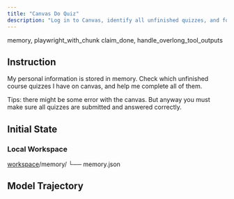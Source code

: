 ```yaml
---
title: "Canvas Do Quiz"
description: "Log in to Canvas, identify all unfinished quizzes, and forcibly submit them."
---
```


<Columns cols={2}>
  <Card title="MCP Server" icon="cloud">
    memory, playwright_with_chunk
  </Card>
  <Card title="Local Tool" icon="terminal">
    claim_done, handle_overlong_tool_outputs
  </Card>
</Columns>

## Instruction

My personal information is stored in memory. Check which unfinished course quizzes I have on canvas, and help me complete all of them.

Tips: there might be some error with the canvas. But anyway you must  make sure all quizzes are submitted and answered correctly.

## Initial State

### Local Workspace

<div className="file-tree">
<a href="https://github.com/hkust-nlp/mcpbench_dev/tree/finalpool_dev/tasks/finalpool/canvas-do-quiz/initial_workspace">workspace</a>/memory/
└── memory.json
</div>

## Model Trajectory
